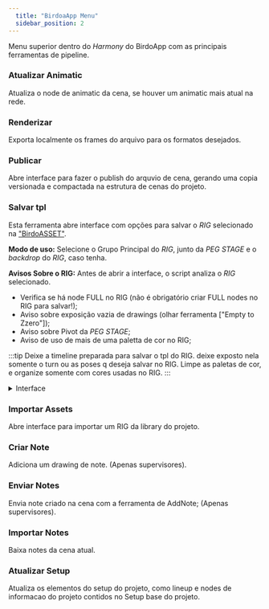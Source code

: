 ```yaml
---
  title: "BirdoaApp Menu"
  sidebar_position: 2
---
```



Menu superior dentro do _Harmony_ do BirdoApp com as principais ferramentas de pipeline.


### Atualizar Animatic
Atualiza o node de animatic da cena, se houver um animatic mais atual na rede.


### Renderizar
Exporta localmente os frames do arquivo para os formatos desejados.


### Publicar
Abre interface para fazer o publish do arquvio de cena,
gerando uma copia versionada e compactada na estrutura de cenas do projeto.


### Salvar tpl
Esta ferramenta abre interface com opções para salvar o _RIG_ selecionado na ["BirdoASSET"](../../bibliotecas/birdo-assets.md).
 
**Modo de uso:** Selecione o Grupo Principal do _RIG_, junto da _PEG_ _STAGE_ e o _backdrop_ do _RIG_, caso tenha.

**Avisos Sobre o RIG:** Antes de abrir a interface, o script analiza o _RIG_ selecionado.
- Verifica se há node FULL no RIG (não é obrigatório criar FULL nodes no RIG para salvar!);
- Aviso sobre exposição vazia de drawings (olhar ferramenta ["Empty to Zzero"]);
- Aviso sobre Pivot da _PEG_ _STAGE_; 
- Aviso de uso de mais de uma paletta de cor no RIG;

:::tip
   Deixe a timeline preparada para salvar o tpl do RIG. deixe exposto nela somente o turn ou as poses q deseja salvar no RIG. Limpe as paletas de cor, e organize somente com cores usadas no RIG.
:::

<details>
  <summary>Interface</summary>

  !["save tpl interface"](./save-tpl.png)
  - `prefixo`: Define o número de prefixo do ASSET*
  - `nome`: Define o nome do ASSET*
  - `ASSET Info`: mostra o nome completo do ASSET e informações avançadas (esta versão do BirdoApp não utuliza
  \*por padrão, o script reconhece o nome de ASSET no nome do arquivo aberto, e já inicia a interface com os valores do nome nestes campos!

  :::tip
    Deixe o mouse parado em cima do item para ver mais informações e um preview da animação caso seja item de banco de animação.
  :::
</details>


### Importar Assets
Abre interface para importar um RIG da library do projeto.


### Criar Note
Adiciona um drawing de note.
(Apenas supervisores).


### Enviar Notes
Envia note criado na cena com a ferramenta de AddNote;
(Apenas supervisores).


### Importar Notes
Baixa notes da cena atual.


### Atualizar Setup
Atualiza os elementos do setup do projeto, como lineup e nodes de informacao 
do projeto contidos no Setup base do projeto.
